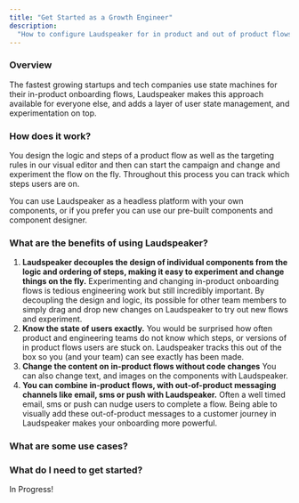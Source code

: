 ```yaml
---
title: "Get Started as a Growth Engineer"
description:
  "How to configure Laudspeaker for in product and out of product flows"
---
```


### Overview
The fastest growing startups and tech companies use state machines for their in-product onboarding flows, Laudspeaker makes this approach available for everyone else, and adds a layer of user state management, and experimentation on top.

### How does it work?
You design the logic and steps of a product flow as well as the targeting rules in our visual editor and then can start the campaign and change and experiment the flow on the fly. Throughout this process you can track which steps users are on.

You can use Laudspeaker as a headless platform with your own components, or if you prefer you can use our pre-built components and component designer.

### What are the benefits of using Laudspeaker?
1. **Laudspeaker decouples the design of individual components from the logic and ordering of steps, making it easy to experiment and change things on the fly.**
	Experimenting and changing in-product onboarding flows is tedious engineering work but still incredibly important. By decoupling the design and logic, its possible for other team members to simply drag and drop new changes on Laudspeaker to try out new flows and experiment. 
2. **Know the state of users exactly.** 
	You would be surprised how often product and engineering teams do not know which steps, or versions of in product flows users are stuck on. Laudspeaker tracks this out of the box so you (and your team) can see exactly has been made.
3. **Change the content on in-product flows without code changes**
	You can also change text, and images on the components with Laudspeaker.
4. **You can combine in-product flows, with out-of-product messaging channels like email, sms or push with Laudspeaker.**
	Often a well timed email, sms or push can nudge users to complete a flow. Being able to visually add these out-of-product messages to a customer journey in Laudspeaker makes your onboarding more powerful.


### What are some use cases?

### What do I need to get started?

<Warning>In Progress!</Warning>


